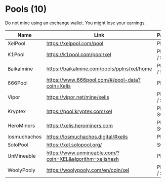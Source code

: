 # Pools (10)

Do not mine using an exchange wallet. You might lose your earnings.

| Name                   | Link                                            | Payout            |
|------------------------|-------------------------------------------------|-------------------|
| XelPool                | https://xelpool.com/pool                        | PPLNS             |
| K1Pool                 | https://k1pool.com/pool/xel                     | PPLNS / SOLO      |
| Baikalmine             | https://baikalmine.com/pools/pplns/xel/home     | PPLNS / SOLO      |
| 666Pool                | https://www.666pool.com/#/pool-data?coin=Xelis  | PPLNS             |
| Vipor                  | https://vipor.net/mine/xelis                    | PPLNS / SOLO      |
| Kryptex                | https://pool.kryptex.com/xel                    | PROP / SOLO       |
| HeroMiners             | https://xelis.herominers.com                    | PROP / SOLO       |
| losmuchachos           | https://losmuchachos.digital/#xelis             | PPLNS             |
| SoloPool               | https://xel.solopool.org/                       | SOLO              |
| UnMineable             | https://www.unmineable.com/?coin=XEL&algorithm=xelishash | PPLNS    |
| WoolyPooly             | https://woolypooly.com/en/coin/xel              | PPLNS / SOLO      |